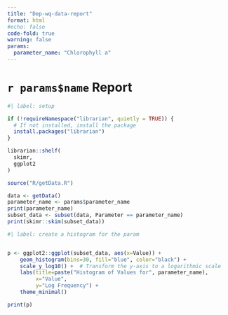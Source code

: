 ```yaml
---
title: "Dep-wq-data-report"
format: html
#echo: false
code-fold: true
warning: false
params: 
  parameter_name: "Chlorophyll a"
---
```


# `r params$name` Report

```R
#| label: setup

if (!requireNamespace("librarian", quietly = TRUE)) {
  # If not installed, install the package
  install.packages("librarian")
}

librarian::shelf(
  skimr,
  ggplot2
)

source("R/getData.R")
```

```R
data <- getData()
parameter_name <- params$parameter_name
print(parameter_name)
subset_data <- subset(data, Parameter == parameter_name)
print(skimr::skim(subset_data))

```
```R
#| label: create a histogram for the param


p <- ggplot2::ggplot(subset_data, aes(x=Value)) +
    geom_histogram(bins=30, fill="blue", color="black") +
    scale_y_log10() +  # Transform the y-axis to a logarithmic scale
    labs(title=paste("Histogram of Values for", parameter_name),
         x="Value",
         y="Log Frequency") +
    theme_minimal()

print(p)

```
